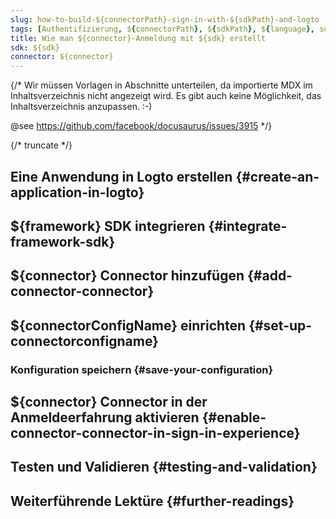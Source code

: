 ```yaml
---
slug: how-to-build-${connectorPath}-sign-in-with-${sdkPath}-and-logto
tags: [Authentifizierung, ${connectorPath}, ${sdkPath}, ${language}, soziale Anmeldung, Anmeldung, Login]
title: Wie man ${connector}-Anmeldung mit ${sdk} erstellt
sdk: ${sdk}
connector: ${connector}
---
```


{/*
  Wir müssen Vorlagen in Abschnitte unterteilen, da importierte MDX im Inhaltsverzeichnis nicht angezeigt wird.
  Es gibt auch keine Möglichkeit, das Inhaltsverzeichnis anzupassen. :-)

  @see https://github.com/facebook/docusaurus/issues/3915
*/}




{/* truncate */}

<Intro connector={connector} sdk="${sdk}" link="${sdkOfficialLink}" />

## Eine Anwendung in Logto erstellen \{#create-an-application-in-logto}

<CreateApplication type="${appType}" framework="${framework}" />

## ${framework} SDK integrieren \{#integrate-framework-sdk}

<IntegrateSdk />

## ${connector} Connector hinzufügen \{#add-connector-connector}

<AddSocialConnector connector={connector} framework="${framework}" />

## ${connectorConfigName} einrichten \{#set-up-connectorconfigname}

<ConnectorGuide />

### Konfiguration speichern \{#save-your-configuration}

<SaveYourConfiguration connector={connector} />

## ${connector} Connector in der Anmeldeerfahrung aktivieren \{#enable-connector-connector-in-sign-in-experience}

<EnableSocialConnector connector={connector} />

## Testen und Validieren \{#testing-and-validation}

<TestingAndValidation connector={connector} sdk="${sdk}" />

## Weiterführende Lektüre \{#further-readings}

<FurtherReadings />